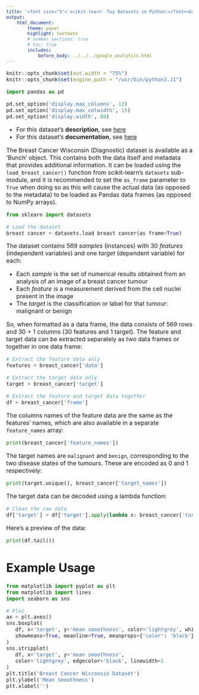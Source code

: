 ```yaml
---
title: '<font size="5">`scikit-learn` Toy Datasets in Python:</font><br>Breast Cancer Wisconsin Dataset'
output:
    html_document:
        theme: paper
        highlight: textmate
        # number_sections: true
        # toc: true
        includes:
            before_body: ../../../google_analytics.html
---
```


<font size="3">

<!-- Updated 2023-09-15 -->

```r
knitr::opts_chunk$set(out.width = "75%")
knitr::opts_chunk$set(engine.path = "/usr/bin/python3.11")
```

```python
import pandas as pd

pd.set_option('display.max_columns', 12)
pd.set_option('display.max_colwidth', 15)
pd.set_option('display.width', 80)
```

- For this dataset's **description**, see [here](https://scikit-learn.org/stable/datasets/toy_dataset.html#breast-cancer-wisconsin-diagnostic-dataset)
- For this dataset's **documentation**, see [here](https://scikit-learn.org/stable/modules/generated/sklearn.datasets.load_breast_cancer.html#)

The Breast Cancer Wisconsin (Diagnostic) dataset is available as a 'Bunch' object. This contains both the data itself and metadata that provides additional information. It can be loaded using the `load_breast_cancer()` function from scikit-learn's `datasets` sub-module, and it is recommended to set the `as_frame` parameter to `True` when doing so as this will cause the actual data (as opposed to the metadata) to be loaded as Pandas data frames (as opposed to NumPy arrays).

```python
from sklearn import datasets

# Load the dataset
breast_cancer = datasets.load_breast_cancer(as_frame=True)
```

The dataset contains 569 *samples* (instances) with 30 *features* (independent variables) and one *target* (dependent variable) for each:

- Each *sample* is the set of numerical results obtained from an analysis of an image of a breast cancer tumour
- Each *feature* is a measurement derived from the cell nuclei present in the image
- The *target* is the classification or label for that tumour: malignant or benign

So, when formatted as a data frame, the data consists of 569 rows and 30 + 1 columns (30 features and 1 target). The feature and target data can be extracted separately as two data frames or together in one data frame:

```python
# Extract the feature data only
features = breast_cancer['data']

# Extract the target data only
target = breast_cancer['target']

# Extract the feature and target data together
df = breast_cancer['frame']
```

The columns names of the feature data are the same as the features' names, which are also available in a separate `feature_names` array:

```python
print(breast_cancer['feature_names'])
```

The target names are `malignant` and `benign`, corresponding to the two disease states of the tumours. These are encoded as 0 and 1 respectively:

```python
print(target.unique(), breast_cancer['target_names'])
```

The target data can be decoded using a lambda function:

```python
# Clean the raw data
df['target'] = df['target'].apply(lambda x: breast_cancer['target_names'][x])
```

Here's a preview of the data:

```python
print(df.tail())
```

Example Usage
=============

```python
from matplotlib import pyplot as plt
from matplotlib import lines
import seaborn as sns

# Plot
ax = plt.axes()
sns.boxplot(
   df, x='target', y='mean smoothness', color='lightgrey', whis=[0, 100],
   showmeans=True, meanline=True, meanprops={'color': 'black'}
)
sns.stripplot(
   df, x='target', y='mean smoothness',
   color='lightgrey', edgecolor='black', linewidth=1
)
plt.title('Breast Cancer Wisconsin Dataset')
plt.ylabel('Mean Smoothness')
plt.xlabel('')
```

</font>
